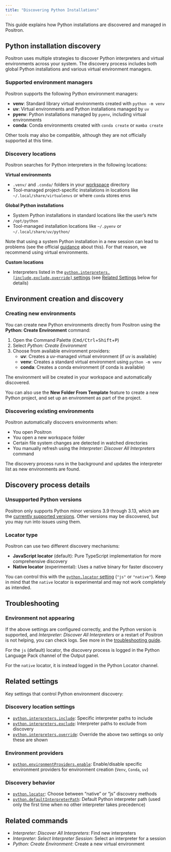 ```yaml
---
title: "Discovering Python Installations"
---
```


This guide explains how Python installations are discovered and managed in Positron.

## Python installation discovery

Positron uses multiple strategies to discover Python interpreters and virtual environments across your system.
The discovery process includes both global Python installations and various virtual environment managers.

### Supported environment managers

Positron supports the following Python environment managers:

* **venv**: Standard library virtual environments created with `python -m venv`
* **uv**: Virtual environments and Python installations managed by `uv`
* **pyenv**: Python installations managed by `pyenv`, including virtual environments
* **conda**: Conda environments created with `conda create` or `mamba create`

Other tools may also be compatible, although they are not officially supported at this time.

### Discovery locations

Positron searches for Python interpreters in the following locations:

**Virtual environments**

* `.venv/` and `.conda/` folders in your [workspace](https://code.visualstudio.com/docs/editing/workspaces/workspaces#_singlefolder-workspaces) directory
* Tool-managed project-specific installations in locations like `~/.local/share/virtualenvs` or where `conda` stores envs

**Global Python installations**

* System Python installations in standard locations like the user's `PATH`
* `/opt/python`
* Tool-managed installation locations like `~/.pyenv` or ` ~/.local/share/uv/python/`

Note that using a system Python installation in a new session can lead to problems (see the official [guidance](https://packaging.python.org/en/latest/specifications/externally-managed-environments/) about this).
For that reason, we recommend using virtual environments.

**Custom locations**

* Interpreters listed in the [`python.interpreters.[include,exclude,override]` settings](positron://settings/python.interpreters.include) (see [Related Settings](#related-settings) below for details)

## Environment creation and discovery

### Creating new environments

You can create new Python environments directly from Positron using the **Python: Create Environment** command:

1. Open the Command Palette (<kbd>Cmd/Ctrl</kbd>+<kbd>Shift</kbd>+<kbd>P</kbd>)
2. Select _Python: Create Environment_
3. Choose from available environment providers:
   - **uv**: Creates a uv-managed virtual environment (if uv is available)
   - **venv**: Creates a standard virtual environment using `python -m venv`
   - **conda**: Creates a conda environment (if conda is available)

The environment will be created in your workspace and automatically discovered.

You can also use the **New Folder From Template** feature to create a new Python project, and set up an environment as part of the project.

### Discovering existing environments

Positron automatically discovers environments when:

- You open Positron
- You open a new workspace folder
- Certain file system changes are detected in watched directories
- You manually refresh using the _Interpreter: Discover All Interpreters_ command

The discovery process runs in the background and updates the interpreter list as new environments are found.

## Discovery process details

### Unsupported Python versions

Positron only supports Python minor versions 3.9 through 3.13, which are the [currently supported versions](https://devguide.python.org/versions/).
Other versions may be discovered, but you may run into issues using them.

### Locator type

Positron can use two different discovery mechanisms:

* **JavaScript locator** (default): Pure TypeScript implementation for more comprehensive discovery
* **Native locator** (experimental): Uses a native binary for faster discovery

You can control this with the [`python.locator` setting](positron://settings/python.locator) (`"js"` or `"native"`).
Keep in mind that the `native` locator is experimental and may not work completely as intended.

## Troubleshooting

### Environment not appearing

If the above settings are configured correctly, and the Python version is supported, and _Interpreter: Discover All Interpreters_ or a restart of Positron is not helping, you can check logs. See more in the [troubleshooting guide](troubleshooting.qmd).

For the `js` (default) locator, the discovery process is logged in the Python Language Pack channel of the Output panel.

For the `native` locator, it is instead logged in the Python Locator channel.

## Related settings

Key settings that control Python environment discovery:

### Discovery location settings
* [`python.interpreters.include`](positron://settings/python.interpreters.include): Specific interpreter paths to include
* [`python.interpreters.exclude`](positron://settings/python.interpreters.exclude): Interpreter paths to exclude from discovery
* [`python.interpreters.override`](positron://settings/python.interpreters.override): Override the above two settings so only these are shown

### Environment providers
* [`python.environmentProviders.enable`](positron://settings/python.environmentProviders.enable): Enable/disable specific environment providers for environment creation (`Venv`, `Conda`, `uv`)

### Discovery behavior
* [`python.locator`](positron://settings/python.locator): Choose between "native" or "js" discovery methods
* [`python.defaultInterpreterPath`](positron://settings/python.defaultInterpreterPath): Default Python interpreter path (used only the first time when no other interpreter takes precedence)

## Related commands

* _Interpreter: Discover All Interpreters_: Find new interpreters
* _Interpreter: Select Interpreter Session_: Select an interpreter for a session
* _Python: Create Environment_: Create a new virtual environment
